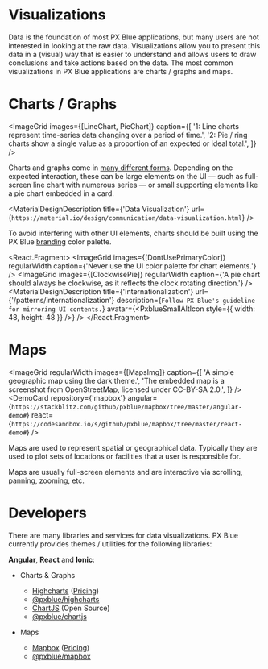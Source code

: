 

<!-- KEYWORDS: design pattern visualization map chart graph highcharts chartjs mapbox -->

# Visualizations

<ImageGrid regularWidth images={[VisualizationBanner]} />

Data is the foundation of most PX Blue applications, but many users are not interested in looking at the raw data. Visualizations allow you to present this data in a (visual) way that is easier to understand and allows users to draw conclusions and take actions based on the data. The most common visualizations in PX Blue applications are charts / graphs and maps.

<Divider />

# Charts / Graphs

<ImageGrid
    images={[LineChart, PieChart]}
    caption={[
        '1: Line charts represent time-series data changing over a period of time.',
        '2: Pie / ring charts show a single value as a proportion of an expected or ideal total.',
    ]}
/>

Charts and graphs come in [many different forms](https://material.io/design/communication/data-visualization.html#types). Depending on the expected interaction, these can be large elements on the UI — such as full-screen line chart with numerous series — or small supporting elements like a pie chart embedded in a card.

<MaterialDesignDescription
    title={'Data Visualization'}
    url={`https://material.io/design/communication/data-visualization.html`}
/>

<!--

@TODO: update those examples with recommendations from the designers (PXBLUE-1613)

> The following examples merely serve to show how to bring the charting libraries into your application and adjust some of the common chart parameters. You will want to adjust these values to meet the design requirements of your application.

<DemoCard
    repository={'highcharts'}
    angular={`https://stackblitz.com/github/pxblue/highcharts/tree/master/angular-demo#`}
    react={`https://codesandbox.io/s/github/pxblue/highcharts/tree/master/react-demo#`}
/>
<DemoCard
    repository={'chartjs'}
    angular={`https://stackblitz.com/github/pxblue/chartjs/tree/master/angular-demo#`}
    react={`https://codesandbox.io/s/github/pxblue/chartjs/tree/master/react-demo#`}
/>

-->

To avoid interfering with other UI elements, charts should be built using the PX Blue [branding](/style/color#branding-colors) color palette.

<React.Fragment>
    <ImageGrid
        images={[DontUsePrimaryColor]}
        regularWidth
        caption={'Never use the UI color palette for chart elements.'}
    />
    <ImageGrid
        images={[ClockwisePie]}
        regularWidth
        caption={'A pie chart should always be clockwise, as it reflects the clock rotating direction.'}
    />
    <MaterialDesignDescription
        title={'Internationalization'}
        url={'/patterns/internationalization'}
        description={`Follow PX Blue's guideline for mirroring UI contents.`}
        avatar={<PxblueSmallAltIcon style={{ width: 48, height: 48 }} />}
    />
    <Divider />
</React.Fragment>

# Maps

<ImageGrid
    regularWidth
    images={[MapsImg]}
    caption={[
        'A simple geographic map using the dark theme.',
        'The embedded map is a screenshot from OpenStreetMap, licensed under CC-BY-SA 2.0.',
    ]}
/>
<DemoCard
    repository={'mapbox'}
    angular={`https://stackblitz.com/github/pxblue/mapbox/tree/master/angular-demo#`}
    react={`https://codesandbox.io/s/github/pxblue/mapbox/tree/master/react-demo#`}
/>

Maps are used to represent spatial or geographical data. Typically they are used to plot sets of locations or facilities that a user is responsible for.

Maps are usually full-screen elements and are interactive via scrolling, panning, zooming, etc.

<Divider />

# Developers

There are many libraries and services for data visualizations. PX Blue currently provides themes / utilities for the following libraries:

**Angular**, **React** and **Ionic**:

-   Charts & Graphs

    -   [Highcharts](http://www.highcharts.com) ([Pricing](https://shop.highsoft.com/))
    -   [@pxblue/highcharts](https://www.npmjs.com/package/@pxblue/highcharts)
    -   [ChartJS](https://www.chartjs.org/) (Open Source)
    -   [@pxblue/chartjs](https://www.npmjs.com/package/@pxblue/chartjs)

-   Maps
    -   [Mapbox](https://www.mapbox.com/) ([Pricing](https://www.mapbox.com/pricing/))
    -   [@pxblue/mapbox](https://www.npmjs.com/package/@pxblue/mapbox)
